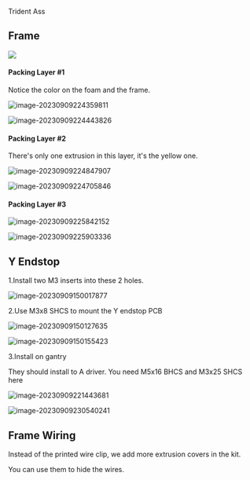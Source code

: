 Trident Ass



## Frame 

![](https://img.mpx.wiki/i/2023/09/09/64fc884e1f222.webp)

#### Packing Layer #1

Notice the color on the foam and the frame.

![image-20230909224359811](https://img.mpx.wiki/i/2023/09/09/64fc84b425ce9.webp)

![image-20230909224443826](https://img.mpx.wiki/i/2023/09/09/64fc84dfbf6f1.webp)

#### Packing Layer #2

There's only one extrusion in this layer, it's the yellow one.

![image-20230909224847907](https://img.mpx.wiki/i/2023/09/09/64fc85d3026af.webp)

![image-20230909224705846](https://img.mpx.wiki/i/2023/09/09/64fc856d357f3.webp)

#### Packing Layer #3

![image-20230909225842152](https://img.mpx.wiki/i/2023/09/09/64fc8824edf50.webp)

![image-20230909225903336](https://img.mpx.wiki/i/2023/09/09/64fc883c43685.webp)

## Y Endstop 

1.Install two M3 inserts into these 2 holes.

![image-20230909150017877](https://img.mpx.wiki/i/2023/09/09/64fc18034ed69.webp)

2.Use M3x8 SHCS to mount the Y endstop PCB

![image-20230909150127635](https://img.mpx.wiki/i/2023/09/09/64fc1848f3379.webp)

![image-20230909150155423](https://img.mpx.wiki/i/2023/09/09/64fc18649e3f4.webp)

3.Install on gantry 

They should install to A driver. You need M5x16 BHCS and M3x25 SHCS here

![image-20230909221443681](https://img.mpx.wiki/i/2023/09/09/64fc7dd61adca.webp)

![image-20230909230540241](https://img.mpx.wiki/i/2023/09/09/64fc89c6a0758.webp)

## Frame Wiring

Instead of the printed wire clip, we add more extrusion covers in the kit.

You can use them to hide the wires.



